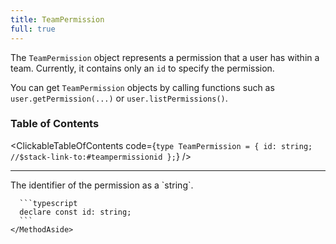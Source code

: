 ```yaml
---
title: TeamPermission
full: true
---
```


The `TeamPermission` object represents a permission that a user has within a team. Currently, it contains only an `id` to specify the permission.

You can get `TeamPermission` objects by calling functions such as `user.getPermission(...)` or `user.listPermissions()`.

### Table of Contents

<ClickableTableOfContents code={`type TeamPermission = {
    id: string;  //$stack-link-to:#teampermissionid
};`} />

---

<CollapsibleTypesSection type="teamPermission" property="id" defaultOpen={false}>
  <MethodLayout>
    <MethodContent>
      The identifier of the permission as a `string`.
    </MethodContent>
    <MethodAside title="Type Definition">

      ```typescript
      declare const id: string;
      ```
    </MethodAside>
  </MethodLayout>
</CollapsibleTypesSection>
